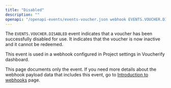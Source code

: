 ```yaml
---
title: "Disabled"
description: ""
openapi: "/openapi-events/events-voucher.json webhook EVENTS.VOUCHER.DISABLED"
---
```


The `EVENTS.VOUCHER.DISABLED` event indicates that a voucher has been successfully disabled for use. It indicates that the voucher is now inactive and it cannot be redeemed.

This event is used in a webhook configured in Project settings in Voucherify dashboard.

<Note>This page documents only the event. If you need more details about the webhook payload data that includes this event, go to [Introduction to webhooks](/api-reference/introduction-to-webhooks "Introduction to webhooks v2024-01-01") page.</Note>